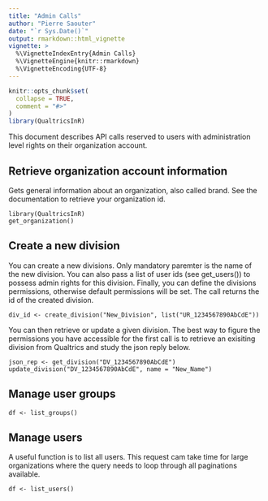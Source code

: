 ```yaml
---
title: "Admin Calls"
author: "Pierre Saouter"
date: "`r Sys.Date()`"
output: rmarkdown::html_vignette
vignette: >
  %\VignetteIndexEntry{Admin Calls}
  %\VignetteEngine{knitr::rmarkdown}
  %\VignetteEncoding{UTF-8}
---
```


```r
knitr::opts_chunk$set(
  collapse = TRUE,
  comment = "#>"
)
library(QualtricsInR)
```

This document describes API calls reserved to users with administration level rights on their organization account.

## Retrieve organization account information 

Gets general information about an organization, also called brand. See the documentation to retrieve your organization id.

```
library(QualtricsInR)
get_organization()
```

## Create a new division

You can create a new divisions. Only mandatory paremter is the name of the new division. You can also pass a list of 
user ids (see get_users()) to possess admin rights for this division. Finally, you can define the divisions permissions,
otherwise default permissions will be set. The call returns the id of the created division.

```
div_id <- create_division("New_Division", list("UR_1234567890AbCdE"))
```

You can then retrieve or update a given division. The best way to figure the permissions you have accessible for the first call
is to retrieve an exisiting division from Qualtrics and study the json reply below.

```
json_rep <- get_division("DV_1234567890AbCdE")
update_division("DV_1234567890AbCdE", name = "New_Name")
```

## Manage user groups

```
df <- list_groups()
```

## Manage users

A useful function is to list all users. This request cam take time for large organizations where the query needs to loop through
all paginations available.

```
df <- list_users()
```
